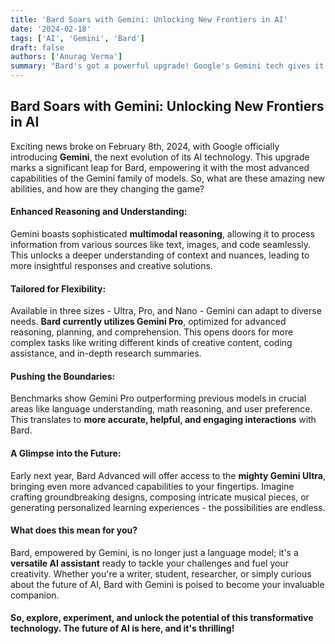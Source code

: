 ---
title: 'Bard Soars with Gemini: Unlocking New Frontiers in AI'
date: '2024-02-18'
tags: ['AI', 'Gemini', 'Bard']
draft: false
authors: ['Anurag Verma']
summary: "Bard's got a powerful upgrade! Google's Gemini tech gives it multi-source understanding, tailors for different needs, and boosts accuracy. Bard Pro now excels at reasoning, planning, and creating. Next year, Bard Advanced brings on the superpowered Gemini Ultra for even more amazing possibilities. Unleash your creativity and tackle challenges with the future of AI!"
---

## Bard Soars with Gemini: Unlocking New Frontiers in AI

Exciting news broke on February 8th, 2024, with Google officially introducing **Gemini**, the next evolution of its AI technology. This upgrade marks a significant leap for Bard, empowering it with the most advanced capabilities of the Gemini family of models. So, what are these amazing new abilities, and how are they changing the game?

#### **Enhanced Reasoning and Understanding:** 

Gemini boasts sophisticated **multimodal reasoning**, allowing it to process information from various sources like text, images, and code seamlessly. This unlocks a deeper understanding of context and nuances, leading to more insightful responses and creative solutions.

#### **Tailored for Flexibility:**

Available in three sizes - Ultra, Pro, and Nano - Gemini can adapt to diverse needs. **Bard currently utilizes Gemini Pro**, optimized for advanced reasoning, planning, and comprehension. This opens doors for more complex tasks like writing different kinds of creative content, coding assistance, and in-depth research summaries.

#### **Pushing the Boundaries:**

Benchmarks show Gemini Pro outperforming previous models in crucial areas like language understanding, math reasoning, and user preference. This translates to **more accurate, helpful, and engaging interactions** with Bard.

#### **A Glimpse into the Future:**

Early next year, Bard Advanced will offer access to the **mighty Gemini Ultra**, bringing even more advanced capabilities to your fingertips. Imagine crafting groundbreaking designs, composing intricate musical pieces, or generating personalized learning experiences - the possibilities are endless.

#### **What does this mean for you?**

Bard, empowered by Gemini, is no longer just a language model; it's a **versatile AI assistant** ready to tackle your challenges and fuel your creativity. Whether you're a writer, student, researcher, or simply curious about the future of AI, Bard with Gemini is poised to become your invaluable companion.

#### **So, explore, experiment, and unlock the potential of this transformative technology. The future of AI is here, and it's thrilling!**
